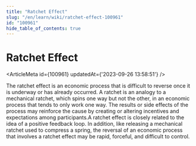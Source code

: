 ```yaml
---
title: "Ratchet Effect"
slug: "/en/learn/wiki/ratchet-effect-100961"
id: "100961"
hide_table_of_contents: true
---
```



# Ratchet Effect

<ArticleMeta id={100961} updatedAt={'2023-09-26 13:58:51'} />
<div className='border-solid border-b border-t-0 my-4 border-[var(--ifm-color-gray-300)]' />

The ratchet effect is an economic process that is difficult to reverse once it is underway or has already occurred. A ratchet is an analogy to a mechanical ratchet, which spins one way but not the other, in an economic process that tends to only work one way. The results or side effects of the process may reinforce the cause by creating or altering incentives and expectations among participants.A ratchet effect is closely related to the idea of a positive feedback loop. In addition, like releasing a mechanical ratchet used to compress a spring, the reversal of an economic process that involves a ratchet effect may be rapid, forceful, and difficult to control.
